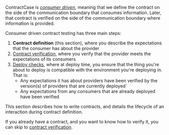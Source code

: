 


ContractCase is [_consumer driven_](https://www.martinfowler.com/articles/consumerDrivenContracts.html),
meaning that we define the contract on the side of the communication boundary that consumes information.
Later, that contract is verified on the side of the communication boundary where information is provided.

Consumer driven contract testing has three main steps:

1. **Contract definition** (this section), where you describe the expectations that the consumer has about the provider
2. [Contract verification](../verifying-contracts/), where you verify that the provider meets the expectations of its consumers
3. [Deploy checks](../deployment-checks.md), where at deploy time, you ensure that the thing you're about to deploy is compatible with the environment you're deploying in. That is:
     * Any expectations it has about providers have been verified by the version(s) of providers that are currently deployed`
     * Any expectations from any consumers that are already deployed have been verified

This section describes how to write contracts, and details the lifecycle of an interaction
during contract definition. 

If you already have a contract,
and you want to know how to verify
it, you can skip to [contract verification](/docs/verifying-contracts).
